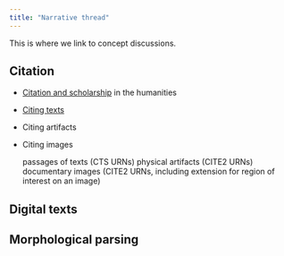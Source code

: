```yaml
---
title: "Narrative thread"
---
```


This is where we link to concept discussions.

## Citation

- [Citation and scholarship](../../cite/) in the humanities
- [Citing texts]()
- Citing artifacts
- Citing images

    passages of texts (CTS URNs)
    physical artifacts (CITE2 URNs)
    documentary images (CITE2 URNs, including extension for region of interest on an image)

## Digital texts


## Morphological parsing